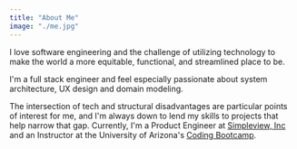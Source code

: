 ```yaml
---
title: "About Me"
image: "./me.jpg"
---
```



I love software engineering and the challenge of utilizing technology to make the world a <Underlining highlight>more equitable, functional, and streamlined</Underlining> place to be.

I'm a full stack engineer and feel especially passionate about system architecture, UX design and domain modeling.

The intersection of tech and structural disadvantages are particular points of interest for me, and I'm always down to lend my skills to projects that help narrow that gap. Currently, I'm a <Underlining highlight>Product Engineer</Underlining> at <a href="https://www.simpleviewinc.com" target="_blank" rel="nofollow noopener noreferrer" aria-label="External Link">Simpleview, Inc</a> and an <Underlining highlight>Instructor</Underlining> at the University of Arizona's <a href="https://bootcamp.ce.arizona.edu/coding/" target="_blank" rel="nofollow noopener noreferrer" aria-label="External Link">Coding Bootcamp</a>.
